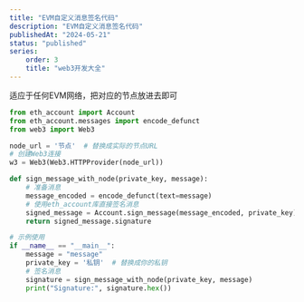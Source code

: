 ```yaml
---
title: "EVM自定义消息签名代码"
description: "EVM自定义消息签名代码"
publishedAt: "2024-05-21"
status: "published"
series:
    order: 3
    title: "web3开发大全"
---
```

适应于任何EVM网络，把对应的节点放进去即可

```python showLineNumbers title="evm-sign.py" {9-14}
from eth_account import Account
from eth_account.messages import encode_defunct
from web3 import Web3

node_url = '节点'  # 替换成实际的节点URL
# 创建Web3连接
w3 = Web3(Web3.HTTPProvider(node_url))

def sign_message_with_node(private_key, message):
    # 准备消息
    message_encoded = encode_defunct(text=message)
    # 使用eth_account库直接签名消息
    signed_message = Account.sign_message(message_encoded, private_key)
    return signed_message.signature

# 示例使用
if __name__ == "__main__":
    message = "message"
    private_key = '私钥'  # 替换成你的私钥
    # 签名消息
    signature = sign_message_with_node(private_key, message)
    print("Signature:", signature.hex())
```